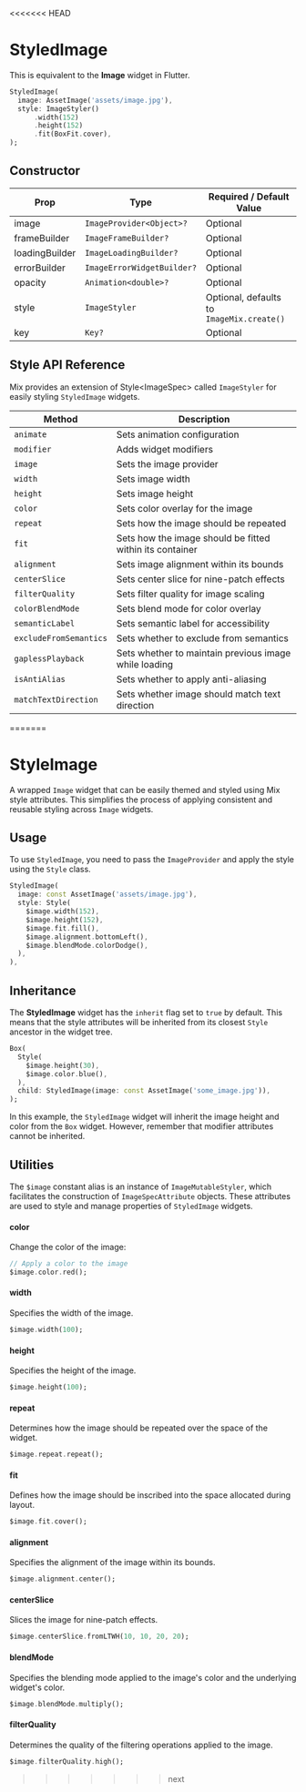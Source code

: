 <<<<<<< HEAD
# StyledImage

This is equivalent to the **Image** widget in Flutter.

```dart
StyledImage(
  image: AssetImage('assets/image.jpg'),
  style: ImageStyler()
      .width(152)
      .height(152)
      .fit(BoxFit.cover),
);
```

## Constructor

| Prop           | Type                        | Required / Default Value                |
|----------------|-----------------------------|-----------------------------------------|
| image          | `ImageProvider<Object>?`    | Optional                               |
| frameBuilder   | `ImageFrameBuilder?`        | Optional                               |
| loadingBuilder | `ImageLoadingBuilder?`      | Optional                               |
| errorBuilder   | `ImageErrorWidgetBuilder?`  | Optional                               |
| opacity        | `Animation<double>?`        | Optional                               |
| style          | `ImageStyler`               | Optional, defaults to `ImageMix.create()` |
| key            | `Key?`                      | Optional                               |

## Style API Reference

Mix provides an extension of Style\<ImageSpec> called `ImageStyler` for easily styling `StyledImage` widgets.

| Method | Description |
|--------|-------------|
| `animate` | Sets animation configuration |
| `modifier` | Adds widget modifiers |
| `image` | Sets the image provider |
| `width` | Sets image width |
| `height` | Sets image height |
| `color` | Sets color overlay for the image |
| `repeat` | Sets how the image should be repeated |
| `fit` | Sets how the image should be fitted within its container |
| `alignment` | Sets image alignment within its bounds |
| `centerSlice` | Sets center slice for nine-patch effects |
| `filterQuality` | Sets filter quality for image scaling |
| `colorBlendMode` | Sets blend mode for color overlay |
| `semanticLabel` | Sets semantic label for accessibility |
| `excludeFromSemantics` | Sets whether to exclude from semantics |
| `gaplessPlayback` | Sets whether to maintain previous image while loading |
| `isAntiAlias` | Sets whether to apply anti-aliasing |
| `matchTextDirection` | Sets whether image should match text direction |
=======
# StyleImage

A wrapped `Image` widget that can be easily themed and styled using Mix style attributes. This simplifies the process of applying consistent and reusable styling across `Image` widgets.

## Usage

To use `StyledImage`, you need to pass the `ImageProvider` and apply the style using the `Style` class.

```dart
StyledImage(
  image: const AssetImage('assets/image.jpg'),
  style: Style(
    $image.width(152),
    $image.height(152),
    $image.fit.fill(),
    $image.alignment.bottomLeft(),
    $image.blendMode.colorDodge(),
  ),
),
```

## Inheritance

The **StyledImage** widget has the `inherit` flag set to `true` by default. This means that the style attributes will be inherited from its closest `Style` ancestor in the widget tree.

```dart
Box(
  Style(
    $image.height(30),
    $image.color.blue(),
  ),
  child: StyledImage(image: const AssetImage('some_image.jpg')),
);
```

In this example, the `StyledImage` widget will inherit the image height and color from the `Box` widget. However, remember that modifier attributes cannot be inherited.

## Utilities

The `$image` constant alias is an instance of `ImageMutableStyler`, which facilitates the construction of `ImageSpecAttribute` objects. These attributes are used to style and manage properties of `StyledImage` widgets.

#### **color**

Change the color of the image:

```dart
// Apply a color to the image
$image.color.red();
```

#### **width**

Specifies the width of the image.

```dart
$image.width(100);
```

#### **height**

Specifies the height of the image.

```dart
$image.height(100);
```

#### **repeat**

Determines how the image should be repeated over the space of the widget.

```dart
$image.repeat.repeat();
```

#### **fit**

Defines how the image should be inscribed into the space allocated during layout.

```dart
$image.fit.cover();
```

#### **alignment**

Specifies the alignment of the image within its bounds.

```dart
$image.alignment.center();
```

#### **centerSlice**

Slices the image for nine-patch effects.

```dart
$image.centerSlice.fromLTWH(10, 10, 20, 20);
```

#### **blendMode**

Specifies the blending mode applied to the image's color and the underlying widget's color.

```dart
$image.blendMode.multiply();
```

#### **filterQuality**

Determines the quality of the filtering operations applied to the image.

```dart
$image.filterQuality.high();
```
>>>>>>> next
